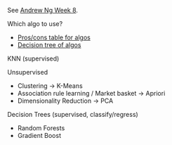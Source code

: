 
See [Andrew Ng Week 8](https://www.coursera.org/learn/machine-learning/resources/kGWsY).

Which algo to use?
- [Pros/cons table for algos](https://blog.recast.ai/machine-learning-algorithms/2/)
- [Decision tree of algos](http://scikit-learn.org/stable/tutorial/machine_learning_map/)

KNN (supervised)

Unsupervised
- Clustering -> K-Means
- Association rule learning / Market basket -> Apriori
- Dimensionality Reduction -> PCA

Decision Trees (supervised, classify/regress)
- Random Forests
- Gradient Boost
